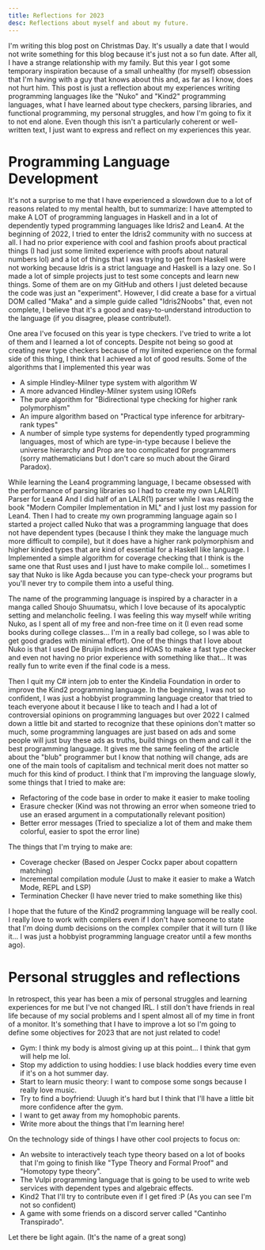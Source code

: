 ```yaml
---
title: Reflections for 2023
desc: Reflections about myself and about my future.
---
```


I'm writing this blog post on Christmas Day. It's usually a date that I would not write something for this blog because it's just not a so fun date. After all, I have a strange relationship
with my family. But this year I got some temporary inspiration because of a small unhealthy (for myself) obsession that I'm having with a guy that knows about this and, as far as I know, does
not hurt him. This post is just a reflection about my experiences writing programming languages like the "Nuko" and "Kind2" programming languages, what I have learned about type checkers,
parsing libraries, and functional programming, my personal struggles, and how I'm going to fix it to not end alone. Even though this isn't a particularly coherent or well-written text,
I just want to express and reflect on my experiences this year.

# Programming Language Development

It's not a surprise to me that I have experienced a slowdown due to a lot of reasons related to my mental health, but to summarize: I have attempted to make A LOT of programming languages in Haskell and
in a lot of dependently typed programming languages like Idris2 and Lean4. At the beginning of 2022, I tried to enter the Idris2 community with no success at all. I had no prior experience with
cool and fashion proofs about practical things (I had just some limited experience with proofs about natural numbers lol) and a lot of things that I was trying to get from Haskell were not
working because Idris is a strict language and Haskell is a lazy one. So I made a lot of simple projects just to test some concepts and learn new things. Some of them are on my GitHub and
others I just deleted because the code was just an "experiment". However, I did create a base for a virtual DOM called "Maka" and a simple guide called "Idris2Noobs" that, even not complete,
I believe that it's a good and easy-to-understand introduction to the language (if you disagree, please contribute!).

One area I've focused on this year is type checkers. I've tried to write a lot of them and I learned a lot of concepts. Despite not being so good at creating new type checkers because of my limited
experience on the formal side of this thing, I think that I achieved a lot of good results. Some of the algorithms that I implemented this year was

- A simple Hindley-Milner type system with algorithm W
- A more advanced Hindley-Milner system using IORefs
- The pure algorithm for "Bidirectional type checking for higher rank polymorphism"
- An impure algorithm based on "Practical type inference for arbitrary-rank types"
- A number of simple type systems for dependently typed programming languages, most of which are type-in-type because I believe the universe hierarchy and Prop are too complicated for programmers (sorry mathematicians but I don't care so much about the Girard Paradox).

While learning the Lean4 programming language, I became obsessed with the performance of parsing libraries so I had to create my own LALR(1) Parser for Lean4
And I did half of an LALR(1) parser while I was reading the book "Modern Compiler Implementation in ML" and I just lost my passion for Lean4. Then I had to create my own programming language again so I started a project called Nuko
that was a programming language that does not have dependent types (because I think they make the language much more difficult to compile), but it does have a higher rank polymorphism and higher kinded types
that are kind of essential for a Haskell like language. I Implemented a simple algorithm for coverage checking that I think is the same one that Rust uses and I just have to make compile lol... sometimes
I say that Nuko is like Agda because you can type-check your programs but you'll never try to compile them into a useful thing.

The name of the programming language is inspired by a character in a manga called Shoujo Shuumatsu, which I love because of its apocalyptic setting and melancholic feeling. I was feeling this way myself
while writing Nuko, as I spent all of my free and non-free time on it (I even read some books during college classes... I'm in a really bad college, so I was able to get
good grades with minimal effort). One of the things that I love about Nuko is that I used De Bruijin Indices and HOAS to make a fast type checker and even not having no prior experience with
something like that... It was really fun to write even if the final code is a mess.

Then I quit my C# intern job to enter the Kindelia Foundation in order to improve the Kind2 programming language. In the beginning, I was not so confident, I was just a hobbyist programming language creator that tried to teach
everyone about it because I like to teach and I had a lot of controversial opinions on programming languages but over 2022 I calmed down a little bit and started to recognize that these opinions don't matter
so much, some programming languages are just based on ads and some people will just buy these ads as truths, build things on them and call it the best programming language. It gives me the same feeling of the
article about the "blub" programmer but I know that nothing will change, ads are one of the main tools of capitalism and technical merit does not matter so much for this kind of product. I think that I'm
improving the language slowly, some things that I tried to make are:

- Refactoring of the code base in order to make it easier to make tooling
- Erasure checker (Kind was not throwing an error when someone tried to use an erased argument in a computationally relevant position)
- Better error messages (Tried to specialize a lot of them and make them colorful, easier to spot the error line)

The things that I'm trying to make are:

- Coverage checker (Based on Jesper Cockx paper about copattern matching)
- Incremental compilation module (Just to make it easier to make a Watch Mode, REPL and LSP)
- Termination Checker (I have never tried to make something like this)

I hope that the future of the Kind2 programming language will be really cool. I really love to work with compilers even if I don't have someone to state that I'm doing dumb decisions on the complex compiler that it will turn (I like it... I was just a
hobbyist programming language creator until a few months ago).

# Personal struggles and reflections

In retrospect, this year has been a mix of personal struggles and learning experiences for me but I've not changed IRL. I still don't have friends in real life because of my social problems and I spent almost all of my time in
front of a monitor. It's something that I have to improve a lot so I'm going to define some objectives for 2023 that are not just related to code!

- Gym: I think my body is almost giving up at this point... I think that gym will help me lol.
- Stop my addiction to using hoddies: I use black hoddies every time even if it's on a hot summer day.
- Start to learn music theory: I want to compose some songs because I really love music.
- Try to find a boyfriend: Uuugh it's hard but I think that I'll have a little bit more confidence after the gym.
- I want to get away from my homophobic parents.
- Write more about the things that I'm learning here!

On the technology side of things I have other cool projects to focus on:
- An website to interactively teach type theory based on a lot of books that I'm going to finish like "Type Theory and Formal Proof" and "Homotopy type theory".
- The Vulpi programming language that is going to be used to write web services with dependent types and algebraic effects.
- Kind2 That I'll try to contribute even if I get fired :P (As you can see I'm not so confident)
- A game with some friends on a discord server called "Cantinho Transpirado".

Let there be light again. (It's the name of a great song)